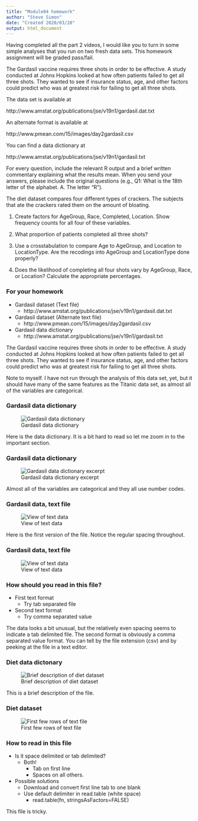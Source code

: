 ```yaml
---
title: "Module04 homework"
author: "Steve Simon"
date: "Created 2020/03/28"
output: html_document
---
```


Having completed all the part 2 videos, I would like you to turn in some simple analyses that you run on two fresh data sets. This homework assignment will be graded pass/fail.

The Gardasil vaccine requires three shots in order to be effective. A study conducted at Johns Hopkins looked at how often patients failed to get all three shots. They wanted to see if insurance status, age, and other factors could predict who was at greatest risk for failing to get all three shots.

The data set is available at

http://www.amstat.org/publications/jse/v19n1/gardasil.dat.txt

An alternate format is available at

http://www.pmean.com/15/images/day2gardasil.csv

You can find a data dictionary at

http://www.amstat.org/publications/jse/v19n1/gardasil.txt

For every question, include the relevant R output and a brief written commentary explaining what the results mean. When you send your answers, please include the original questions (e.g., Q1: What is the 18th letter of the alphabet. A. The letter "R").

The diet dataset compares four different types of crackers. The subjects that ate the crackers rated them on the amount of bloating.

1. Create factors for AgeGroup, Race, Completed, Location. Show frequency counts for all four of these variables.

2. What proportion of patients completed all three shots?

3. Use a crosstabulation to compare Age to AgeGroup, and Location to LocationType. Are the recodings into AgeGroup and LocationType done properly?

4. Does the likelihood of completing all four shots vary by AgeGroup, Race, or Location? Calculate the appropriate percentages.

### For your homework

+ Gardasil dataset (Text file)
  + http://www.amstat.org/publications/jse/v19n1/gardasil.dat.txt
+ Gardasil dataset (Alternate text file)
  + http://www.pmean.com/15/images/day2gardasil.csv
+ Gardasil data dictionary
  + http://www.amstat.org/publications/jse/v19n1/gardasil.txt

<div class="notes">

The Gardasil vaccine requires three shots in order to be effective. A study conducted at Johns Hopkins looked at how often patients failed to get all three shots. They wanted to see if insurance status, age, and other factors could predict who was at greatest risk for failing to get all three shots.

Note to myself. I have not run through the analysis of this data set, yet, but it should have many of the same features as the Titanic data set, as almost all of the variables are categorical.

<div>

### Gardasil data dictionary

![Gardasil data dictionary](../images/gardasil-data-dictionary01.png)

<div class="notes">

Here is the data dictionary. It is a bit hard to read so let me zoom in to the important section.

</div>

### Gardasil data dictionary

![Gardasil data dictionary excerpt](../images/gardasil-data-dictionary02.png)

<div class="notes">

Almost all of the variables are categorical and they all use number codes.

</div>

### Gardasil data, text file

![View of text data](../images/gardasil-view01.png)

<div class="notes">

Here is the first version of the file. Notice the regular spacing throughout.

</div>

### Gardasil data, text file

![View of text data](../images/gardasil-view02.png)

### How should you read in this file?
+ First text format
  + Try tab separated file
+ Second text format
  + Try comma separated value
  
<div class="notes">

The data looks a bit unusual, but the relatively even spacing seems to indicate a tab delimited file. The second format is obviously a comma separated value format. You can tell by the file extension (csv) and by peeking at the file in a text editor.

</div>

### Diet data dictonary

![Brief description of diet dataset](../images/diet-data-dictionary.png)

<div class="notes">

This is a brief description of the file.

</div>

### Diet dataset

![First few rows of text file](../images/diet-view.png)

### How to read in this file
+ Is it space delimited or tab delimited?
  + Both! 
    + Tab on first line
    + Spaces on all others.
+ Possible solutions
  + Download and convert first line tab to one blank
  + Use default delimiter in read.table (white space)
    + read.table(fn, stringsAsFactors=FALSE)
    
<div class="notes">

This file is tricky.

</div>


